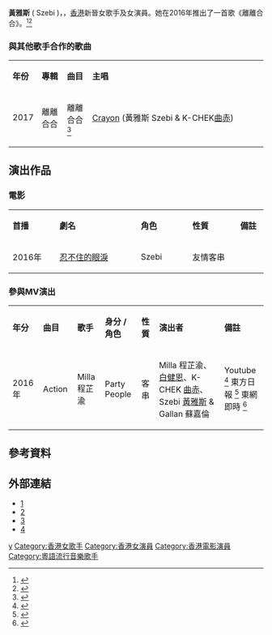 {{藝人
|姓名 = 黃雅斯
|類型 = 女歌手
|圖片 =
|圖片尺寸 = 
|圖片簡介 = 
|原名 = 
|外文名 = 
|羅馬拼音 = 
|英文名 = Szebi
|暱稱 = 斯Bb、CB、Busy
|其他藝名 = 
|國籍 = {{CNHK}}
|民族 = 漢族
|籍貫 = 
|音樂類型	= [[粵語流行音樂|粵語流行音樂]]
|出生日期 = {{birth date and age|1991|6|14}}
|職業 = 歌手、演員、DJ、饒舌、模特兒
|語言 = [[廣東話|廣東話]]、[[英語|英語]]、[[普通話|普通話]]
|宗教信仰 = [[基督教|基督教]] 
|出身地 = 香港
|出道日期 = 2016年
|出道作品 = 《離離合合2016》<br>
|活躍年代 = 2016年至今
|唱片公司 = KS Entertainment 
|經紀公司 = KS Entertainment<br>摩登國際娛樂 (中國 )
|網站       =  {{facebook|ngasze.wong.18}}
|相關團體	= [[Crayon|Crayon]]
}}

'''黃雅斯''' ( Szebi )，{{bd|1991年|6月14日}}，[[香港|香港]]新晉女歌手及女演員。她在2016年推出了一首歌《離離合合》。<ref>{{cite web |url=https://hk.news.yahoo.com/szebi-crayon-074420818.html |title=Szebi@Crayon慶生願望岀新歌  |language=中文 |publisher=Yahoo雅虎香港 |date=2015-07-24 }}</ref><ref>{{cite web |url=http://hk.on.cc/hk/bkn/cnt/entertainment/20160620/bkn-20160620220142607-0620_00862_001.html |title=曲赤搞神秘生日P箍煲　黃雅斯堅決說不 |language=中文 |publisher=東網 |date=2016-06-20 }}</ref>

=== 與其他歌手合作的歌曲 ===
{| class="wikitable" width="65%"
|- style="background:linear-gradient(#FF6699, #FF80BF)" align=center
|style="width:10%"|'''年份'''||style="width:10%"|'''專輯'''||style="width:10%"|'''曲目''' ||style="width:70%"|'''主唱'''
|-
|2017 || 離離合合 || 離離合合 <ref>{{cite web |url=http://hk.on.cc/hk/bkn/cnt/entertainment/20160729/bkn-20160729055043709-0729_00862_001.html |title=曲赤送歌箍煲想同黃雅斯復合 |language=中文 |publisher=東網 |date=2016-07-29 }}</ref> ||
[[Crayon|Crayon]] (黃雅斯 Szebi & K-CHEK[[曲赤|曲赤]])
|-
|}

==演出作品==
===電影===
{|class="wikitable" width="70%"
|- style="background:linear-gradient(#FF6699, #FF80BF)" align=center
|style="width:8%"|'''首播'''||style="width:17%"|'''劇名'''||style="width:10%"|'''角色''' ||style="width:10%"|'''性質'''||style="width:5%"|''' 備註'''
|-
|2016年||[[忍不住的眼淚|忍不住的眼淚]]||Szebi||友情客串|| 
|}

===參與MV演出===
{|class="wikitable" width="90%"
|- style="background:linear-gradient(#FF6699, #FF80BF)" align=center 
|style="width:5%"|'''年分'''||style="width:6%"|'''曲目'''||style="width:6%"|'''歌手'''||style="width:7%"|'''身分 / 角色'''||style="width:5%"|'''性質'''||style="width:23%"|'''演出者'''||style="width:12%"|''' 備註'''     
|-
|2016年||Action||Milla 程芷渝||Party People||客串||Milla 程芷渝、[[白健恩|白健恩]]、K-CHEK [[曲赤|曲赤]]、Szebi [[黃雅斯|黃雅斯]] & Gallan 蘇嘉倫||Youtube <ref>{{cite web |url=https://www.youtube.com/watch?v=E9gj1tVnbB0 |title= Milla 程芷渝 - Action MV|language=中文 |publisher= 巨門娛樂有限公司 |date= 2016-12-16 }}</ref> 東方日報 <ref>{{cite web |url=http://orientaldaily.on.cc/cnt/entertainment/20170210/00282_076.html |title= 曲赤客串MV攞靈感|language=中文 |publisher= 東方日報 |date= 2017-02-10 }}</ref> 東網即時 <ref>{{cite web |url=http://hk.on.cc/hk/bkn/cnt/entertainment/20170215/bkn-20170215055303324-0215_00862_001.html |title= 曲赤靠化晒妝客串MV搵靈感|language=中文 |publisher= 東網 |date= 2017-02-15 }}</ref>
|}

==參考資料==
<references/>

== 外部連結 ==
*[http://hk.on.cc/hk/bkn/cnt/entertainment/20160620/bkn-20160620220142607-0620_00862_001.html]
*[https://www.youtube.com/watch?v=Dlf6ev2dpuc]
*[https://www.youtube.com/watch?v=5iIcmgXDXIA]
*[https://www.youtube.com/watch?v=JKv1ZKVfY2Y]
{{DEFAULTSORT:wong}}
[[Category:黃姓|y]]
[[Category:香港女歌手|Category:香港女歌手]]
[[Category:香港女演員|Category:香港女演員]]
[[Category:香港電影演員|Category:香港電影演員]]
[[Category:粵語流行音樂歌手|Category:粵語流行音樂歌手]]